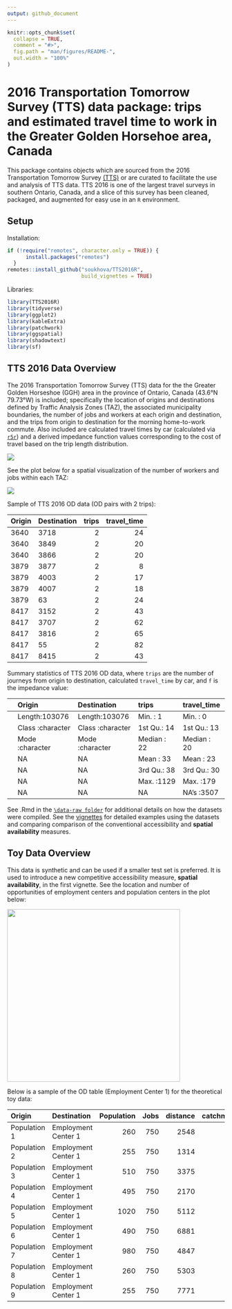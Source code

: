 ```yaml
---
output: github_document
---
```


<!-- README.md is generated from README.Rmd. Please edit that file -->

```r
knitr::opts_chunk$set(
  collapse = TRUE,
  comment = "#>",
  fig.path = "man/figures/README-",
  out.width = "100%"
)
```

# 2016 Transportation Tomorrow Survey (TTS) data package: trips and estimated travel time to work in the Greater Golden Horsehoe area, Canada

This package contains objects which are sourced from the 2016
Transportation Tomorrow Survey
[(TTS)](http://dmg.utoronto.ca/survey-boundary-files) or are curated to
facilitate the use and analysis of TTS data. TTS 2016 is one of the
largest travel surveys in southern Ontario, Canada, and a slice of this
survey has been cleaned, packaged, and augmented for easy use in an `R`
environment.

<!-- badges: start -->
<!-- badges: end -->

## Setup

Installation:

``` r
if (!require("remotes", character.only = TRUE)) {
      install.packages("remotes")
  }
remotes::install_github("soukhova/TTS2016R",
                        build_vignettes = TRUE)
```

Libraries:

``` r
library(TTS2016R)
library(tidyverse)
library(ggplot2)
library(kableExtra)
library(patchwork)
library(ggspatial)
library(shadowtext)
library(sf)
```

## TTS 2016 Data Overview

The 2016 Transportation Tomorrow Survey (TTS) data for the the Greater
Golden Horseshoe (GGH) area in the province of Ontario, Canada (43.6°N
79.73°W) is included; specifically the location of origins and
destinations defined by Traffic Analysis Zones (TAZ), the associated
municipality boundaries, the number of jobs and workers at each origin
and destination, and the trips from origin to destination for the
morning home-to-work commute. Also included are calculated travel times
by car (calculated via [`r5r`](https://github.com/ipeaGIT/r5r)) and a
derived impedance function values corresponding to the cost of travel
based on the trip length distribution.

<img src="man/figures/TTS16-survey-area.png"  />

See the plot below for a spatial visualization of the number of workers
and jobs within each TAZ:

<img src="man/figures/tts-workers-jobs-plot.png"  />

Sample of TTS 2016 OD data (OD pairs with 2 trips):
<table>
<thead>
<tr>
<th style="text-align:left;">
Origin
</th>
<th style="text-align:left;">
Destination
</th>
<th style="text-align:right;">
trips
</th>
<th style="text-align:right;">
travel_time
</th>
</tr>
</thead>
<tbody>
<tr>
<td style="text-align:left;">
3640
</td>
<td style="text-align:left;">
3718
</td>
<td style="text-align:right;">
2
</td>
<td style="text-align:right;">
24
</td>
</tr>
<tr>
<td style="text-align:left;">
3640
</td>
<td style="text-align:left;">
3849
</td>
<td style="text-align:right;">
2
</td>
<td style="text-align:right;">
20
</td>
</tr>
<tr>
<td style="text-align:left;">
3640
</td>
<td style="text-align:left;">
3866
</td>
<td style="text-align:right;">
2
</td>
<td style="text-align:right;">
20
</td>
</tr>
<tr>
<td style="text-align:left;">
3879
</td>
<td style="text-align:left;">
3877
</td>
<td style="text-align:right;">
2
</td>
<td style="text-align:right;">
8
</td>
</tr>
<tr>
<td style="text-align:left;">
3879
</td>
<td style="text-align:left;">
4003
</td>
<td style="text-align:right;">
2
</td>
<td style="text-align:right;">
17
</td>
</tr>
<tr>
<td style="text-align:left;">
3879
</td>
<td style="text-align:left;">
4007
</td>
<td style="text-align:right;">
2
</td>
<td style="text-align:right;">
18
</td>
</tr>
<tr>
<td style="text-align:left;">
3879
</td>
<td style="text-align:left;">
63
</td>
<td style="text-align:right;">
2
</td>
<td style="text-align:right;">
24
</td>
</tr>
<tr>
<td style="text-align:left;">
8417
</td>
<td style="text-align:left;">
3152
</td>
<td style="text-align:right;">
2
</td>
<td style="text-align:right;">
43
</td>
</tr>
<tr>
<td style="text-align:left;">
8417
</td>
<td style="text-align:left;">
3707
</td>
<td style="text-align:right;">
2
</td>
<td style="text-align:right;">
62
</td>
</tr>
<tr>
<td style="text-align:left;">
8417
</td>
<td style="text-align:left;">
3816
</td>
<td style="text-align:right;">
2
</td>
<td style="text-align:right;">
65
</td>
</tr>
<tr>
<td style="text-align:left;">
8417
</td>
<td style="text-align:left;">
55
</td>
<td style="text-align:right;">
2
</td>
<td style="text-align:right;">
82
</td>
</tr>
<tr>
<td style="text-align:left;">
8417
</td>
<td style="text-align:left;">
8415
</td>
<td style="text-align:right;">
2
</td>
<td style="text-align:right;">
43
</td>
</tr>
</tbody>
</table>
Summary statistics of TTS 2016 OD data, where `trips` are the number of
journeys from origin to destination, calculated `travel_time` by car,
and `f` is the impedance value:
<table>
<thead>
<tr>
<th style="text-align:left;">
</th>
<th style="text-align:left;">
Origin
</th>
<th style="text-align:left;">
Destination
</th>
<th style="text-align:left;">
trips
</th>
<th style="text-align:left;">
travel_time
</th>
</tr>
</thead>
<tbody>
<tr>
<td style="text-align:left;">
</td>
<td style="text-align:left;">
Length:103076
</td>
<td style="text-align:left;">
Length:103076
</td>
<td style="text-align:left;">
Min. : 1
</td>
<td style="text-align:left;">
Min. : 0
</td>
</tr>
<tr>
<td style="text-align:left;">
</td>
<td style="text-align:left;">
Class :character
</td>
<td style="text-align:left;">
Class :character
</td>
<td style="text-align:left;">
1st Qu.: 14
</td>
<td style="text-align:left;">
1st Qu.: 13
</td>
</tr>
<tr>
<td style="text-align:left;">
</td>
<td style="text-align:left;">
Mode :character
</td>
<td style="text-align:left;">
Mode :character
</td>
<td style="text-align:left;">
Median : 22
</td>
<td style="text-align:left;">
Median : 20
</td>
</tr>
<tr>
<td style="text-align:left;">
</td>
<td style="text-align:left;">
NA
</td>
<td style="text-align:left;">
NA
</td>
<td style="text-align:left;">
Mean : 33
</td>
<td style="text-align:left;">
Mean : 23
</td>
</tr>
<tr>
<td style="text-align:left;">
</td>
<td style="text-align:left;">
NA
</td>
<td style="text-align:left;">
NA
</td>
<td style="text-align:left;">
3rd Qu.: 38
</td>
<td style="text-align:left;">
3rd Qu.: 30
</td>
</tr>
<tr>
<td style="text-align:left;">
</td>
<td style="text-align:left;">
NA
</td>
<td style="text-align:left;">
NA
</td>
<td style="text-align:left;">
Max. :1129
</td>
<td style="text-align:left;">
Max. :179
</td>
</tr>
<tr>
<td style="text-align:left;">
</td>
<td style="text-align:left;">
NA
</td>
<td style="text-align:left;">
NA
</td>
<td style="text-align:left;">
NA
</td>
<td style="text-align:left;">
NA’s :3507
</td>
</tr>
</tbody>
</table>

See .Rmd in the
[`\data-raw folder`](https://github.com/soukhova/TTS2016R/tree/master/data-raw)
for additional details on how the datasets were compiled. See the
[vignettes](https://soukhova.github.io/TTS2016R/index.html) for detailed
examples using the datasets and comparing comparison of the conventional
accessibility and **spatial availability** measures.

## Toy Data Overview

This data is synthetic and can be used if a smaller test set is
preferred. It is used to introduce a new competitive accessibility
measure, **spatial availability**, in the first vignette. See the
location and number of opportunities of employment centers and
population centers in the plot below:

<img src="man/figures/toy-plot.png" height="400"  />

Below is a sample of the OD table (Employment Center 1) for the
theoretical toy data:
<table>
<thead>
<tr>
<th style="text-align:left;">
Origin
</th>
<th style="text-align:left;">
Destination
</th>
<th style="text-align:right;">
Population
</th>
<th style="text-align:right;">
Jobs
</th>
<th style="text-align:right;">
distance
</th>
<th style="text-align:right;">
catchments
</th>
<th style="text-align:right;">
trips
</th>
</tr>
</thead>
<tbody>
<tr>
<td style="text-align:left;">
Population 1
</td>
<td style="text-align:left;">
Employment Center 1
</td>
<td style="text-align:right;">
260
</td>
<td style="text-align:right;">
750
</td>
<td style="text-align:right;">
2548
</td>
<td style="text-align:right;">
1
</td>
<td style="text-align:right;">
88
</td>
</tr>
<tr>
<td style="text-align:left;">
Population 2
</td>
<td style="text-align:left;">
Employment Center 1
</td>
<td style="text-align:right;">
255
</td>
<td style="text-align:right;">
750
</td>
<td style="text-align:right;">
1314
</td>
<td style="text-align:right;">
1
</td>
<td style="text-align:right;">
591
</td>
</tr>
<tr>
<td style="text-align:left;">
Population 3
</td>
<td style="text-align:left;">
Employment Center 1
</td>
<td style="text-align:right;">
510
</td>
<td style="text-align:right;">
750
</td>
<td style="text-align:right;">
3375
</td>
<td style="text-align:right;">
0
</td>
<td style="text-align:right;">
24
</td>
</tr>
<tr>
<td style="text-align:left;">
Population 4
</td>
<td style="text-align:left;">
Employment Center 1
</td>
<td style="text-align:right;">
495
</td>
<td style="text-align:right;">
750
</td>
<td style="text-align:right;">
2170
</td>
<td style="text-align:right;">
0
</td>
<td style="text-align:right;">
157
</td>
</tr>
<tr>
<td style="text-align:left;">
Population 5
</td>
<td style="text-align:left;">
Employment Center 1
</td>
<td style="text-align:right;">
1020
</td>
<td style="text-align:right;">
750
</td>
<td style="text-align:right;">
5112
</td>
<td style="text-align:right;">
0
</td>
<td style="text-align:right;">
2
</td>
</tr>
<tr>
<td style="text-align:left;">
Population 6
</td>
<td style="text-align:left;">
Employment Center 1
</td>
<td style="text-align:right;">
490
</td>
<td style="text-align:right;">
750
</td>
<td style="text-align:right;">
6881
</td>
<td style="text-align:right;">
0
</td>
<td style="text-align:right;">
1
</td>
</tr>
<tr>
<td style="text-align:left;">
Population 7
</td>
<td style="text-align:left;">
Employment Center 1
</td>
<td style="text-align:right;">
980
</td>
<td style="text-align:right;">
750
</td>
<td style="text-align:right;">
4847
</td>
<td style="text-align:right;">
0
</td>
<td style="text-align:right;">
3
</td>
</tr>
<tr>
<td style="text-align:left;">
Population 8
</td>
<td style="text-align:left;">
Employment Center 1
</td>
<td style="text-align:right;">
260
</td>
<td style="text-align:right;">
750
</td>
<td style="text-align:right;">
5303
</td>
<td style="text-align:right;">
0
</td>
<td style="text-align:right;">
1
</td>
</tr>
<tr>
<td style="text-align:left;">
Population 9
</td>
<td style="text-align:left;">
Employment Center 1
</td>
<td style="text-align:right;">
255
</td>
<td style="text-align:right;">
750
</td>
<td style="text-align:right;">
7771
</td>
<td style="text-align:right;">
0
</td>
<td style="text-align:right;">
0
</td>
</tr>
</tbody>
</table>
